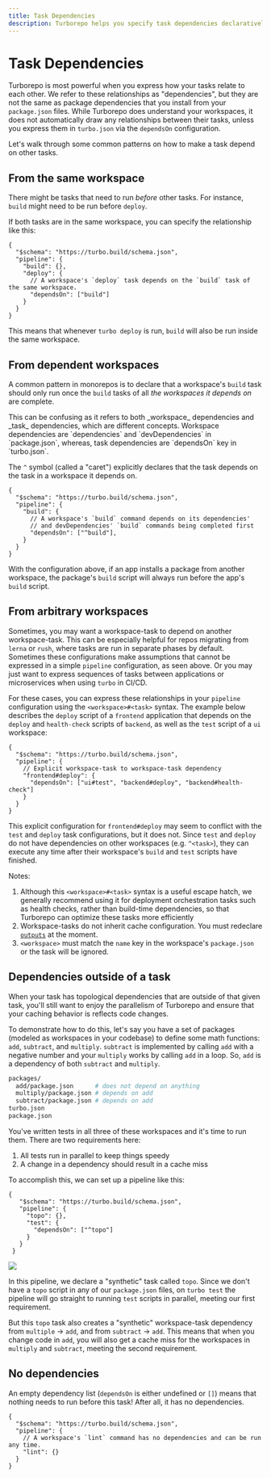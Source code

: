 ```yaml
---
title: Task Dependencies
description: Turborepo helps you specify task dependencies declaratively.
---
```



# Task Dependencies

Turborepo is most powerful when you express how your tasks relate to each other.
We refer to these relationships as "dependencies", but they are not the same as
package dependencies that you install from your `package.json` files. While Turborepo
does understand your workspaces, it does not automatically draw any
relationships between their tasks, unless you express them in `turbo.json` via
the `dependsOn` configuration.

Let's walk through some common patterns on how to make a task depend on other tasks.

## From the same workspace

There might be tasks that need to run _before_ other tasks. For instance,
`build` might need to be run before `deploy`.

If both tasks are in the same workspace, you can specify the relationship like
this:

```jsonc filename="turbo.json"
{
  "$schema": "https://turbo.build/schema.json",
  "pipeline": {
    "build": {},
    "deploy": {
      // A workspace's `deploy` task depends on the `build` task of the same workspace.
      "dependsOn": ["build"]
    }
  }
}
```

This means that whenever `turbo deploy` is run, `build` will also be run
inside the same workspace.

## From dependent workspaces

A common pattern in monorepos is to declare that a workspace's `build` task
should only run once the `build` tasks of all _the workspaces it depends on_ are
complete.

<Callout type="info">
This can be confusing as it refers to both _workspace_ dependencies
and _task_ dependencies, which are different concepts. Workspace dependencies are `dependencies`
and `devDependencies` in `package.json`, whereas, task dependencies are `dependsOn` key in `turbo.json`.
</Callout>

The `^` symbol (called a "caret") explicitly declares that the task depends on the task in a
workspace it depends on.

```jsonc filename="turbo.json"
{
  "$schema": "https://turbo.build/schema.json",
  "pipeline": {
    "build": {
      // A workspace's `build` command depends on its dependencies'
      // and devDependencies' `build` commands being completed first
      "dependsOn": ["^build"],
    }
  }
}
```

With the configuration above, if an app installs a package from another workspace, the package's
`build` script will always run before the app's `build` script.

## From arbitrary workspaces

Sometimes, you may want a workspace-task to depend on another
workspace-task. This can be especially helpful for repos migrating from `lerna`
or `rush`, where tasks are run in separate phases by default. Sometimes these
configurations make assumptions that cannot be expressed in a simple `pipeline`
configuration, as seen above. Or you may just want to express sequences of tasks
between applications or microservices when using `turbo` in CI/CD.

For these cases, you can express these relationships in your `pipeline`
configuration using the `<workspace>#<task>` syntax. The example below describes
the `deploy` script of a `frontend` application that depends on the `deploy` and
`health-check` scripts of `backend`, as well as the `test` script of a `ui`
workspace:

```jsonc filename="turbo.json"
{
  "$schema": "https://turbo.build/schema.json",
  "pipeline": {
    // Explicit workspace-task to workspace-task dependency
    "frontend#deploy": {
      "dependsOn": ["ui#test", "backend#deploy", "backend#health-check"]
    }
  }
}
```

This explicit configuration for `frontend#deploy` may seem to conflict with the
`test` and `deploy` task configurations, but it does not. Since `test` and
`deploy` do not have dependencies on other workspaces (e.g. `^<task>`), they can
execute any time after their workspace's `build` and `test` scripts have
finished.

<Callout>
  Notes:

1. Although this `<workspace>#<task>` syntax is a useful escape hatch, we
   generally recommend using it for deployment orchestration tasks such as
   health checks, rather than build-time dependencies, so that Turborepo can
   optimize these tasks more efficiently
1. Workspace-tasks do not inherit cache configuration. You must redeclare
   [`outputs`](/repo/docs/reference/configuration#outputs) at the moment.
1. `<workspace>` must match the `name` key in the workspace's `package.json` or
   the task will be ignored.

</Callout>

## Dependencies outside of a task

When your task has topological dependencies that are outside of that given task,
you'll still want to enjoy the parallelism of Turborepo and ensure that your
caching behavior is reflects code changes.

To demonstrate how to do this, let's say you have a set of packages (modeled as
workspaces in your codebase) to define some math functions: `add`, `subtract`, and
`multiply`. `subtract` is implemented by calling `add` with a negative number
and your `multiply` works by calling `add` in a loop. So, `add` is a dependency
of both `subtract` and `multiply`.

```bash
packages/
  add/package.json      # does not depend on anything
  multiply/package.json # depends on add
  subtract/package.json # depends on add
turbo.json
package.json
```

You've written tests in all three of these workspaces and it's time to run them.
There are two requirements here:

1. All tests run in parallel to keep things speedy
2. A change in a dependency should result in a cache miss

To accomplish this, we can set up a pipeline like this:

```jsonc filename="turbo.json"
{
   "$schema": "https://turbo.build/schema.json",
   "pipeline": {
     "topo": {},
     "test": {
       "dependsOn": ["^topo"]
     }
   }
 }
```

![](/images/docs/task-graph-with-placeholder-task.png)

In this pipeline, we declare a "synthetic" task called `topo`. Since we don't
have a `topo` script in any of our `package.json` files, on `turbo test` the
pipeline will go straight to running `test` scripts in parallel, meeting our first requirement.

But this `topo` task also creates a "synthetic" workspace-task dependency from `multiple` -> `add`,
and from `subtract` -> `add`. This means that when you change code in `add`, you will also get
a cache miss for the workspaces in `multiply` and `subtract`, meeting the second requirement.

## No dependencies

An empty dependency list (`dependsOn` is either undefined or `[]`) means that
nothing needs to run before this task! After all, it has no dependencies.

```jsonc filename="turbo.json"
{
  "$schema": "https://turbo.build/schema.json",
  "pipeline": {
    // A workspace's `lint` command has no dependencies and can be run any time.
    "lint": {}
  }
}
```
